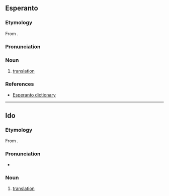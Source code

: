 ==Esperanto==

===Etymology===
From {{af|eo|traduki|t1=to translate|-o}}.

===Pronunciation===
{{eo-IPA|traduk|o|a=LL-Q143 (epo)-Robin van der Vliet-traduko.wav}}

===Noun===
{{eo-head}}

# [[translation]]

===References===
* [http://dictionaries.travlang.com/esperanto.html Esperanto dictionary]

----

==Ido==

===Etymology===
From {{der|io|eo|traduko}}.

===Pronunciation===
* {{io-IPA}}

===Noun===
{{io-noun|traduk}}

# [[translation]]